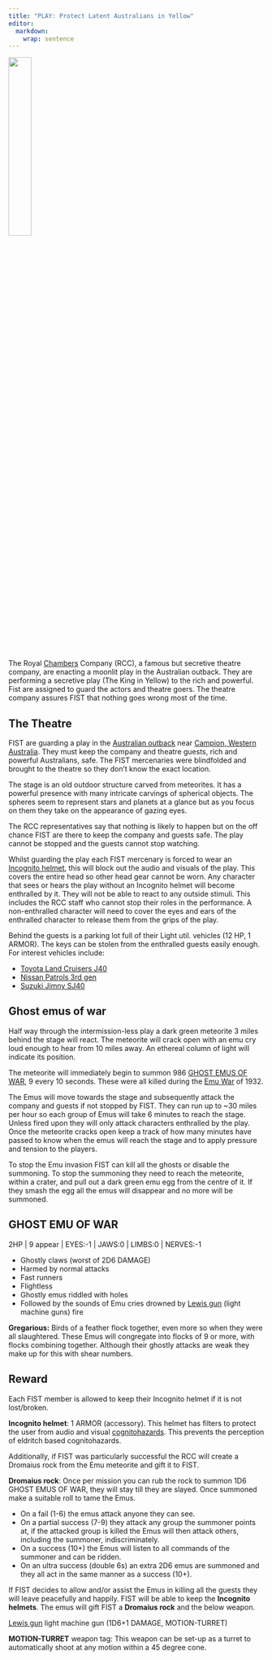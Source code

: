 ```yaml
---
title: "PLAY: Protect Latent Australians in Yellow"
editor: 
  markdown: 
    wrap: sentence
---
```


![](images/emu.png){width=30% fig-align="center"}

The Royal [Chambers](https://en.wikipedia.org/wiki/Robert_W._Chambers) Company (RCC), a famous but secretive theatre company, are enacting a moonlit play in the Australian outback.
They are performing a secretive play (The King in Yellow) to the rich and powerful.
Fist are assigned to guard the actors and theatre goers.
The theatre company assures FIST that nothing goes wrong most of the time.

## The Theatre

FIST are guarding a play in the [Australian outback](https://en.wikipedia.org/wiki/Outback) near [Campion, Western Australia](https://en.wikipedia.org/wiki/Campion,_Western_Australia).
They must keep the company and theatre guests, rich and powerful Australians, safe.
The FIST mercenaries were blindfolded and brought to the theatre so they don't know the exact location.

The stage is an old outdoor structure carved from meteorites.
It has a powerful presence with many intricate carvings of spherical objects. 
The spheres seem to represent stars and planets at a glance but as you focus on them they take on the appearance of gazing eyes.

The RCC representatives say that nothing is likely to happen but on the off chance FIST are there to keep the company and guests safe.
The play cannot be stopped and the guests cannot stop watching.

Whilst guarding the play each FIST mercenary is forced to wear an [Incognito helmet](#play_rewards), this will block out the audio and visuals of the play.
This covers the entire head so other head gear cannot be worn.
Any character that sees or hears the play without an Incognito helmet will become enthralled by it.
They will not be able to react to any outside stimuli.
This includes the RCC staff who cannot stop their roles in the performance.
A non-enthralled character will need to cover the eyes and ears of the enthralled character to release them from the grips of the play.

Behind the guests is a parking lot full of their Light util. vehicles (12 HP, 1 ARMOR).
The keys can be stolen from the enthralled guests easily enough.
For interest vehicles include:

- [Toyota Land Cruisers J40](https://en.wikipedia.org/wiki/Toyota_Land_Cruiser#J40_(1960))
- [Nissan Patrols 3rd gen](https://en.wikipedia.org/wiki/Nissan_Patrol#Third_generation_(160;_1980))
- [Suzuki Jimny SJ40](https://en.wikipedia.org/wiki/Suzuki_Jimny#SJ40)

## Ghost emus of war

Half way through the intermission-less play a dark green meteorite 3 miles behind the stage will react.
The meteorite will crack open with an emu cry loud enough to hear from 10 miles away.
An ethereal column of light will indicate its position.

The meteorite will immediately begin to summon 986 [GHOST EMUS OF WAR](#ghost_emu), 9 every 10 seconds.
These were all killed during the [Emu War](https://en.wikipedia.org/wiki/Emu_War) of 1932.

The Emus will move towards the stage and subsequently attack the company and guests if not stopped by FIST.
They can run up to ~30 miles per hour so each group of Emus will take 6 minutes to reach the stage.
Unless fired upon they will only attack characters enthralled by the play.
Once the meteorite cracks open keep a track of how many minutes have passed to know when the emus will reach the stage and to apply pressure and tension to the players.

To stop the Emu invasion FIST can kill all the ghosts or disable the summoning.
To stop the summoning they need to reach the meteorite, within a crater, and pull out a dark green emu egg from the centre of it.
If they smash the egg all the emus will disappear and no more will be summoned.

## GHOST EMU OF WAR {#ghost_emu}

2HP | 9 appear | EYES:-1 \| JAWS:0 \| LIMBS:0 \| NERVES:-1

- Ghostly claws (worst of 2D6 DAMAGE)
- Harmed by normal attacks
- Fast runners
- Flightless
- Ghostly emus riddled with holes
- Followed by the sounds of Emu cries drowned by [Lewis gun](https://en.wikipedia.org/wiki/Lewis_gun) (light machine guns) fire 

__Gregarious:__ Birds of a feather flock together, even more so when they were all slaughtered. These Emus will congregate into flocks of 9 or more, with flocks combining together. Although their ghostly attacks are weak they make up for this with shear numbers.

## Reward {#play_rewards}

Each FIST member is allowed to keep their Incognito helmet if it is not lost/broken.

__Incognito helmet__: 1 ARMOR (accessory). This helmet has filters to protect the user from audio and visual [cognitohazards](https://en.wiktionary.org/wiki/cognitohazard#:~:text=cognitohazard%20(plural%20cognitohazards),quotations%20%E2%96%BC). This prevents the perception of eldritch based cognitohazards.

Additionally, if FIST was particularly successful the RCC will create a Dromaius rock from the Emu meteorite and gift it to FIST.

__Dromaius rock__: Once per mission you can rub the rock to summon 1D6 GHOST EMUS OF WAR, they will stay till they are slayed. Once summoned make a suitable roll to tame the Emus. 

- On a fail (1-6) the emus attack anyone they can see. 
- On a partial success (7-9) they attack any group the summoner points at, if the attacked group is killed the Emus will then attack others, including the summoner, indiscriminately.
- On a success (10+) the Emus will listen to all commands of the summoner and can be ridden.
- On an ultra success (double 6s) an extra 2D6 emus are summoned and they all act in the same manner as a success (10+).

If FIST decides to allow and/or assist the Emus in killing all the guests they will leave peacefully and happily. FIST will be able to keep the __Incognito helmets__. The emus will gift FIST a __Dromaius rock__ and the below weapon.

[Lewis gun](https://en.wikipedia.org/wiki/Lewis_gun) light machine gun (1D6+1 DAMAGE, MOTION-TURRET)

__MOTION-TURRET__ weapon tag: This weapon can be set-up as a turret to automatically shoot at any motion within a 45 degree cone.